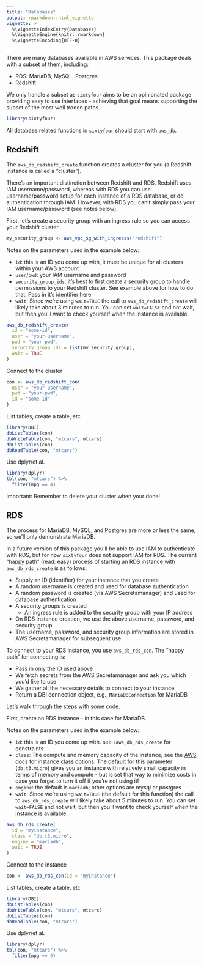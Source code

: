 ```yaml
---
title: "Databases"
output: rmarkdown::html_vignette
vignette: >
  %\VignetteIndexEntry{Databases}
  %\VignetteEngine{knitr::rmarkdown}
  %\VignetteEncoding{UTF-8}
---
```




There are many databases available in AWS services. This package deals with a subset of them, including:

- RDS: MariaDB, MySQL, Postgres
- Redshift

We only handle a subset as `sixtyfour` aims to be an opinionated package providing easy to use interfaces - achieving that goal means supporting the subset of the most well troden paths.


```r
library(sixtyfour)
```

All database related functions in `sixtyfour` should start with `aws_db`.

## Redshift

The `aws_db_redshift_create` function creates a cluster for you (a Redshift instance is called a "cluster").

There's an important distinction between Redshift and RDS. Redshift uses IAM username/password, whereas with RDS you can use username/password setup for each instance of a RDS database, or do authentication through IAM. However, with RDS you can't simply pass your IAM username/password (see notes below).

First, let's create a security group with an ingress rule so you can access your Redshift cluster.


```r
my_security_group <- aws_vpc_sg_with_ingresss("redshift")
```

Notes on the parameters used in the example below:

- `id`: this is an ID you come up with, it must be unique for all clusters within your AWS account
- `user`/`pwd`: your IAM username and password
- `security_group_ids`: it's best to first create a security group to handle permissions to your Redshift cluster. See example above for how to do that. Pass in it's identifier here
- `wait`: Since we're using `wait=TRUE` the call to `aws_db_redshift_create` will likely take about 3 minutes to run. You can set `wait=FALSE` and not wait, but then you'll want to check yourself when the instance is available.


```r
aws_db_redshift_create(
  id = "some-id",
  user = "your-username",
  pwd = "your-pwd",
  security_group_ids = list(my_security_group),
  wait = TRUE
)
```

Connect to the cluster


```r
con <- aws_db_redshift_con(
  user = "your-username",
  pwd = "your-pwd",
  id = "some-id"
)
```

List tables, create a table, etc


```r
library(DBI)
dbListTables(con)
dbWriteTable(con, "mtcars", mtcars)
dbListTables(con)
dbReadTable(con, "mtcars")
```

Use dplyr/et al.


```r
library(dplyr)
tbl(con, "mtcars") %>%
  filter(mpg == 4)
```

Important: Remember to delete your cluster when your done!

## RDS

The process for MariaDB, MySQL, and Postgres are more or less the same, so we'll only demonstrate MariaDB.

In a future version of this package you'll be able to use IAM to authenticate with RDS, but for now `sixtyfour` does not support IAM for RDS. The current "happy path" (read: easy) process of starting an RDS instance with `aws_db_rds_create` is as follows:

- Supply an ID (identifier) for your instance that you create
- A random username is created and used for database authentication
- A random password is created (via AWS Secretamanager) and used for database authentication
- A security groups is created
  - An ingress rule is added to the security group with your IP address
- On RDS instance creation, we use the above username, password, and security group
- The username, password, and security group information are stored in AWS Secretamanager for subsequent use

To connect to your RDS instance, you use `aws_db_rds_con`. The "happy path" for connecting is:

- Pass in only the ID used above
- We fetch secrets from the AWS Secretamanager and ask you which you'd like to use
- We gather all the necessary details to connect to your instance
- Return a DBI connection object, e.g., `MariaDBConnection` for MariaDB

Let's walk through the steps with some code.

First, create an RDS instance - in this case for MariaDB.

Notes on the parameters used in the example below:

- `id`: this is an ID you come up with. see `?aws_db_rds_create` for constraints
- `class`: The compute and memory capacity of the instance; see the [AWS docs](https://docs.aws.amazon.com/AmazonRDS/latest/UserGuide/Concepts.DBInstanceClass.html) for instance class options. The default for this parameter (`db.t3.micro`) gives you an instance with relatively small capacity in terms of memory and compute - but is set that way to minimize costs in case you forget to turn it off if you're not using it!
- `engine`: the default is `mariadb`; other options are mysql or postgres
- `wait`: Since we're using `wait=TRUE` (the default for this function) the call to `aws_db_rds_create` will likely take about 5 minutes to run. You can set `wait=FALSE` and not wait, but then you'll want to check yourself when the instance is available.


```r
aws_db_rds_create(
  id = "myinstance",
  class = "db.t3.micro",
  engine = "mariadb",
  wait = TRUE
)
```

Connect to the instance


```r
con <- aws_db_rds_con(id = "myinstance")
```

List tables, create a table, etc


```r
library(DBI)
dbListTables(con)
dbWriteTable(con, "mtcars", mtcars)
dbListTables(con)
dbReadTable(con, "mtcars")
```

Use dplyr/et al.


```r
library(dplyr)
tbl(con, "mtcars") %>%
  filter(mpg == 4)
```
